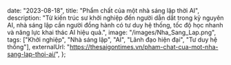 

  date: "2023-08-18",
  title: "Phẩm chất của một nhà sáng lập thời AI",
  description:
    "Từ kiến trúc sư khởi nghiệp đến người dẫn dắt trong kỷ nguyên AI, nhà sáng lập cần người đồng hành có tư duy hệ thống, tốc độ học nhanh và năng lực khai thác AI hiệu quả.",
  image:
    "/images/Nha_Sang_Lap.png",
  tags: ["Khởi nghiệp", "Nhà sáng lập", "AI", "Lãnh đạo hiện đại", "Tư duy hệ thống"],
  externalUrl: "https://thesaigontimes.vn/pham-chat-cua-mot-nha-sang-lap-thoi-ai/",
};

